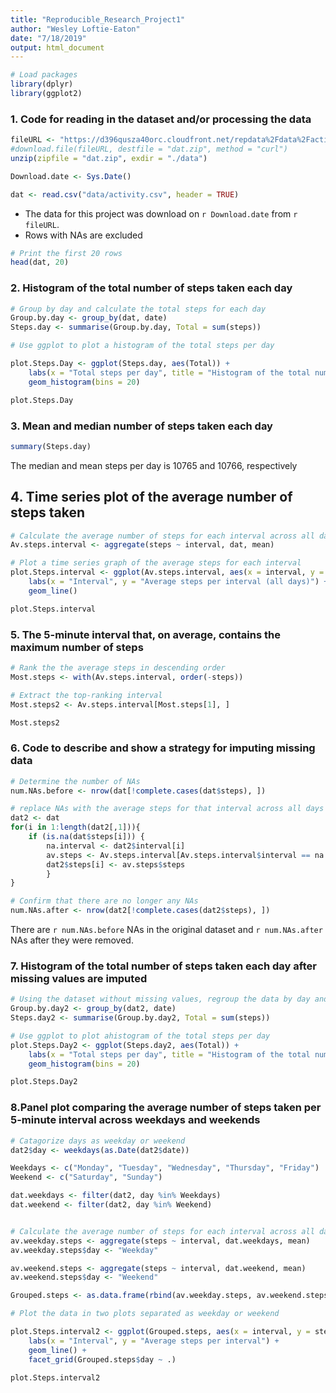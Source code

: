 ```yaml
---
title: "Reproducible_Research_Project1"
author: "Wesley Loftie-Eaton"
date: "7/18/2019"
output: html_document
---
```



```r
# Load packages 
library(dplyr)
library(ggplot2)
```

### 1. Code for reading in the dataset and/or processing the data

```r
fileURL <- "https://d396qusza40orc.cloudfront.net/repdata%2Fdata%2Factivity.zip"
#download.file(fileURL, destfile = "dat.zip", method = "curl")
unzip(zipfile = "dat.zip", exdir = "./data")

Download.date <- Sys.Date()

dat <- read.csv("data/activity.csv", header = TRUE)
```

* The data for this project was download on `r Download.date` from `r fileURL`.
* Rows with NAs are excluded

```r
# Print the first 20 rows
head(dat, 20)
```


### 2. Histogram of the total number of steps taken each day

```r
# Group by day and calculate the total steps for each day
Group.by.day <- group_by(dat, date)
Steps.day <- summarise(Group.by.day, Total = sum(steps))

# Use ggplot to plot a histogram of the total steps per day

plot.Steps.Day <- ggplot(Steps.day, aes(Total)) +
    labs(x = "Total steps per day", title = "Histogram of the total number of steps per day") +
    geom_histogram(bins = 20)

plot.Steps.Day
```


### 3. Mean and median number of steps taken each day

```r
summary(Steps.day)
```
The median and mean steps per day is 10765 and 10766, respectively


## 4. Time series plot of the average number of steps taken

```r
# Calculate the average number of steps for each interval across all days
Av.steps.interval <- aggregate(steps ~ interval, dat, mean)

# Plot a time series graph of the average steps for each interval
plot.Steps.interval <- ggplot(Av.steps.interval, aes(x = interval, y = steps)) +
    labs(x = "Interval", y = "Average steps per interval (all days)") +
    geom_line()

plot.Steps.interval
```


### 5. The 5-minute interval that, on average, contains the maximum number of steps

```r
# Rank the the average steps in descending order
Most.steps <- with(Av.steps.interval, order(-steps))

# Extract the top-ranking interval
Most.steps2 <- Av.steps.interval[Most.steps[1], ]

Most.steps2
```

### 6. Code to describe and show a strategy for imputing missing data

```r
# Determine the number of NAs
num.NAs.before <- nrow(dat[!complete.cases(dat$steps), ])

# replace NAs with the average steps for that interval across all days
dat2 <- dat
for(i in 1:length(dat2[,1])){
    if (is.na(dat$steps[i])) {
        na.interval <- dat2$interval[i]
        av.steps <- Av.steps.interval[Av.steps.interval$interval == na.interval, ]
        dat2$steps[i] <- av.steps$steps
        }
}

# Confirm that there are no longer any NAs
num.NAs.after <- nrow(dat2[!complete.cases(dat2$steps), ])
```

There are `r num.NAs.before` NAs in the original dataset and `r num.NAs.after` NAs after they were removed. 

### 7. Histogram of the total number of steps taken each day after missing values are imputed

```r
# Using the dataset without missing values, regroup the data by day and sum the total steps per day
Group.by.day2 <- group_by(dat2, date)
Steps.day2 <- summarise(Group.by.day2, Total = sum(steps))

# Use ggplot to plot ahistogram of the total steps per day
plot.Steps.Day2 <- ggplot(Steps.day2, aes(Total)) +
    labs(x = "Total steps per day", title = "Histogram of the total number of steps per day after NA replacement") +
    geom_histogram(bins = 20)

plot.Steps.Day2
```


### 8.Panel plot comparing the average number of steps taken per 5-minute interval across weekdays and weekends

```r
# Catagorize days as weekday or weekend
dat2$day <- weekdays(as.Date(dat2$date))

Weekdays <- c("Monday", "Tuesday", "Wednesday", "Thursday", "Friday")
Weekend <- c("Saturday", "Sunday")

dat.weekdays <- filter(dat2, day %in% Weekdays)
dat.weekend <- filter(dat2, day %in% Weekend)


# Calculate the average number of steps for each interval across all days
av.weekday.steps <- aggregate(steps ~ interval, dat.weekdays, mean)
av.weekday.steps$day <- "Weekday"

av.weekend.steps <- aggregate(steps ~ interval, dat.weekend, mean)
av.weekend.steps$day <- "Weekend"

Grouped.steps <- as.data.frame(rbind(av.weekday.steps, av.weekend.steps))

# Plot the data in two plots separated as weekday or weekend

plot.Steps.interval2 <- ggplot(Grouped.steps, aes(x = interval, y = steps)) +
    labs(x = "Interval", y = "Average steps per interval") +
    geom_line() +
    facet_grid(Grouped.steps$day ~ .)

plot.Steps.interval2
```